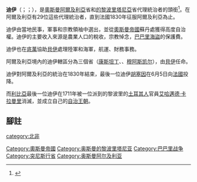 '''迪伊'''（{{Lang-en|Dey}}；{{Lang-ar|داي}}；{{Lang-tr|Dayı}}），是[[奧斯曼阿爾及利亞|奧斯曼阿爾及利亞]]省和[[的黎波里塔尼亞|的黎波里塔尼亞]]省代理統治者的頭銜<ref>{{Cite book|title=''Guida d'Italia''|last=Bertarelli|first=L.V.|publisher=Consociazione Turistica Italiana|year=1929|location=Milano|pages=203|volume=XVII}}</ref>。在阿爾及利亞有29位這些代理統治者，直到法國1830年征服阿爾及利亞為止。

迪伊由當地民事，軍事和宗教領袖中選出，並從[[奧斯曼帝國|奧斯曼帝國]]蘇丹處獲得高度自治權。迪伊的主要收入來源是農業人口的稅收，宗教悼念，[[巴巴里海盜|巴巴里海盜]]的保護費。

迪伊也在[[底萬|底萬]]協助[[貝伊|貝伊]]處理陸軍和海軍，航運、財務事務。

阿爾及利亞境內的迪伊轄區分為三個省（[[康斯坦丁|康斯坦丁]]、{{Tsl|en|Titteri|4=特里}}、[[穆阿斯凯尔|穆阿斯凯尔]]），由[[贝伊|貝伊]]任命。

迪伊對阿爾及利亞的統治在1830年結束，最後一位迪伊[[胡塞因迪伊|胡塞因]]在6月5日向[[法國|法國]]投降。

而[[利比亞|利比亞]]最後一位迪伊在1711年被一位派到的黎波里的[[土耳其人|土耳其人]]官員[[艾哈邁德·卡拉曼里|艾哈邁德·卡拉曼里]]消滅，並成立自己的[[卡拉曼里王朝|自治王朝]]。

== 腳註 ==
{{reflist}}
[[category:北非|category:北非]]
[[Category:奧斯曼帝國|Category:奧斯曼帝國]]
[[Category:奥斯曼的黎波里塔尼亚|Category:奥斯曼的黎波里塔尼亚]]
[[Category:巴巴里战争|Category:巴巴里战争]]
[[Category:突尼斯行省|Category:突尼斯行省]]
[[Category:奥斯曼阿尔及利亚|Category:奥斯曼阿尔及利亚]]